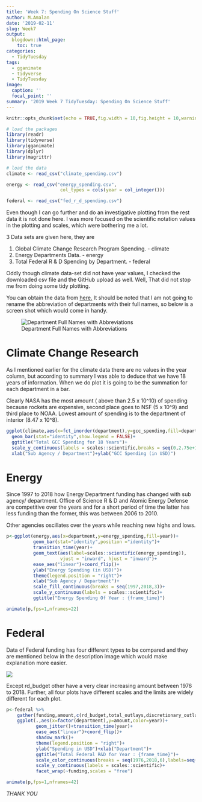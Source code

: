 ```yaml
---
title: 'Week 7: Spending On Science Stuff'
author: M.Amalan
date: '2019-02-11'
slug: Week7
output:
  blogdown::html_page:
    toc: true
categories:
  - TidyTuesday
tags:
  - gganimate
  - tidyverse
  - TidyTuesday
image:
  caption: ''
  focal_point: ''
summary: '2019 Week 7 TidyTuesday: Spending On Science Stuff'  
---
```


```r
knitr::opts_chunk$set(echo = TRUE,fig.width = 10,fig.height = 10,warning = FALSE,message = FALSE)
```


```r
# load the packages 
library(readr)
library(tidyverse)
library(gganimate)
library(dplyr)
library(magrittr)

# load the data
climate <- read_csv("climate_spending.csv")

energy <- read_csv("energy_spending.csv", 
                    col_types = cols(year = col_integer()))

federal <- read_csv("fed_r_d_spending.csv")
```

Even though I can go further and do an investigative plotting from the 
rest data it is not done here. I was more focused on the scientific 
notation values in the plotting and scales, which were bothering me
a lot.

3 Data sets are given here, they are 

1. Global Climate Change Research Program Spending. - climate
2. Energy Departments Data. - energy
3. Total Federal R & D Spending by Department. - federal

Oddly though climate data-set did not have year values, I checked the downloaded
csv file and the GitHub upload as well. Well, That did not stop me from doing 
some tidy plotting.

You can obtain the data from [here.](https://github.com/rfordatascience/tidytuesday/tree/master/data/2019/2019-02-12)
It should be noted that I am not going to rename the abbreviation of departments
with their full names, so below is a screen shot which would come in handy.

![Department Full Names with Abbreviations](department.jpg)

# Climate Change Research 

As I mentioned earlier for the climate data there are no values in the year column, but according to 
summary I was able to deduce that we have 18 years of information. When we do plot it is going
to be the summation for each department in a bar. 

Clearly NASA has the most amount ( above than 2.5 x 10^10) of spending because rockets are expensive, 
second place goes to NSF (5 x 10^9) and third place to NOAA. Lowest amount of spending is to the 
department of interior (8.47 x 10^8).

```r
ggplot(climate,aes(x=fct_inorder(department),y=gcc_spending,fill=department))+
  geom_bar(stat="identity",show.legend = FALSE)+
  ggtitle("Total GCC Spending for 18 Years")+
  scale_y_continuous(labels = scales::scientific,breaks = seq(0,2.75e+10,0.25e+10))+
  xlab("Sub Agency / Department")+ylab("GCC Spending (in USD)")
```

# Energy 

Since 1997 to 2018 how Energy Department funding has changed with sub agency/ department. 
Office of Science R & D and Atomic Energy Defense are competitive over the years and for 
a short period of time the latter has less funding than the former, this was between 2006 to 2010.

Other agencies oscillates over the years while reaching new highs and lows. 

```r
p<-ggplot(energy,aes(x=department,y=energy_spending,fill=year))+
          geom_bar(stat="identity",position ="identity")+
          transition_time(year)+
          geom_text(aes(label=scales::scientific(energy_spending)),
                    vjust = "inward", hjust = "inward")+
          ease_aes("linear")+coord_flip()+
          ylab("Energy Spending (in USD)")+
          theme(legend.position = "right")+
          xlab("Sub Agency / Department")+
          scale_fill_continuous(breaks = seq(1997,2018,3))+
          scale_y_continuous(labels = scales::scientific)+
          ggtitle("Energy Spending Of Year : {frame_time}")

animate(p,fps=1,nframes=22)
```

# Federal

Data of Federal funding has four different types to be compared and they are mentioned below
in the description image which would make explanation more easier.


![](description.jpg)


Except rd_budget other have a very clear increasing amount between 1976 to 2018. Further,
all four plots have different scales and the limits are widely different for each plot.

```r
p<-federal %>%
    gather(funding,amount,c(rd_budget,total_outlays,discretionary_outlays,gdp)) %>%
    ggplot(.,aes(x=factor(department),y=amount,color=year))+
           geom_jitter()+transition_time(year)+
           ease_aes("linear")+coord_flip()+
           shadow_mark()+
           theme(legend.position = "right")+
           ylab("Spending in USD")+xlab("Department")+
           ggtitle("Total Federal R&D for Year : {frame_time}")+
           scale_color_continuous(breaks = seq(1976,2018,6),labels=seq(1976,2018,6))+
           scale_y_continuous(labels = scales::scientific)+
           facet_wrap(~funding,scales = "free")

animate(p,fps=1,nframes=42)
```

*THANK YOU*